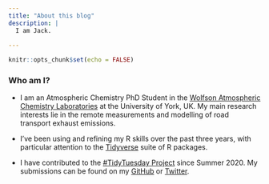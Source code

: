 ```yaml
---
title: "About this blog"
description: |
  I am Jack.
   
---
```


```r
knitr::opts_chunk$set(echo = FALSE)
```

### Who am I?

- I am an Atmospheric Chemistry PhD Student in the [Wolfson Atmospheric Chemistry Laboratories](https://www.york.ac.uk/chemistry/research/wacl/) at the University of York, UK. My main research interests lie in the remote measurements and modelling of road transport exhaust emissions.

- I've been using and refining my R skills over the past three years, with particular attention to the [Tidyverse](https://www.tidyverse.org/) suite of R packages.

- I have contributed to the [#TidyTuesday Project](https://github.com/rfordatascience/tidytuesday/blob/master/README.md) since Summer 2020. My submissions can be found on my [GitHub](https://github.com/jack-davison) or [Twitter](https://twitter.com/JDavison_).


